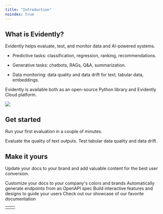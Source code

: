 ```yaml
---
title: "Introduction"
noindex: true
---
```


## What is Evidently?

Evidently helps evaluate, test, and monitor data and AI-powered systems.

* Predictive tasks: classification, regression, ranking, recommendations.

* Generative tasks: chatbots, RAGs, Q\&A, summarization.

* Data monitoring: data quality and data drift for text, tabular data, embeddings.

Evidently is available both as an open-source Python library and Evidently Cloud platform.

![](images/main.png)

## Get started

Run your first evaluation in a couple of minutes.

<CardGroup cols={2}>
  <Card title="LLM quickstart" icon="comment-text" href="/quickstart_llm">
    Evaluate the quality of text outputs.
  </Card>

  <Card title="ML quickstart" icon="table" href="/quickstart_ml">
    Test tabular data quality and data drift.
  </Card>
</CardGroup>

## Make it yours

Update your docs to your brand and add valuable content for the best user conversion.

<CardGroup cols={2}>
  <Card title="Customize Style" icon="palette" href="https://mintlify.com/docs/settings/global">
    Customize your docs to your company's colors and brands
  </Card>

  <Card title="Reference APIs" icon="code" href="https://mintlify.com/docs/api-playground/openapi">
    Automatically generate endpoints from an OpenAPI spec
  </Card>

  <Card title="Add Components" icon="screwdriver-wrench" href="https://mintlify.com/docs/components/accordion">
    Build interactive features and designs to guide your users
  </Card>

  <Card title="Get Inspiration" icon="stars" href="https://mintlify.com/customers">
    Check out our showcase of our favorite documentation
  </Card>
</CardGroup>

|   |   |
| - | - |
|   |   |